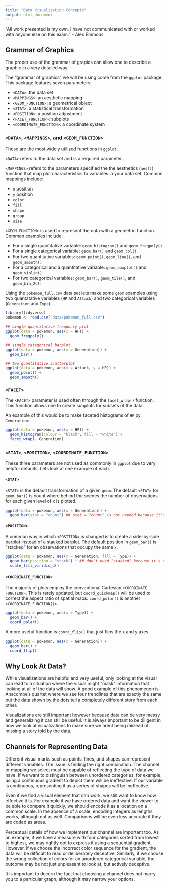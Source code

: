 ```yaml
---
title: "Data Visualization Concepts"
output: html_document
---
```


“All work presented is my own. I have not communicated with or worked with anyone else on this exam.” - Alex Emmons

## Grammar of Graphics

The proper use of the grammar of grapics can allow one to describe a graphic in a very detailed way.

The "grammar of graphics" we will be using come from the `ggplot` package. This package features seven parameters: 

* `<DATA>`: the data set
* `<MAPPINGS>`: an aesthetic mapping
* `<GEOM_FUNCTION>`: a geometrical object
* `<STAT>`: a statistical transformation
* `<POSITION>`: a position adjustment
* `<FACET_FUNCTION>`: subplots
* `<COORDINATE_FUNCTION>`: a coordinate system

### `<DATA>`, `<MAPPINGS>`, and `<GEOM_FUNCTION>`

These are the most widely utilized functions in `ggplot`.

`<DATA>` refers to the data set and is a required parameter.


`<MAPPINGS>` refers to the parameters specified the the aesthetics (`aes()`) function that map plot characteristics to variables in your data set. Common mappings include:

* `x` position
* `y` position
* `color`
* `fill`
* `shape`
* `group`
* `size`

`<GEOM_FUNCTION>` is used to represent the data with a geometric function. Common examples include:

* For a single quantitative variable: `geom_histogram()` and `geom_freqpoly()` 
* For a single categorical variable: `geom_bar()` and `geom_col()` 
* For two quantitative variables: `geom_point()`, `geom_line()`, and `geom_smooth()` 
* For a categorical and a quantitative variable: `geom_boxplot()` and `geom_violin()`
* For two categorical variables: `geom_bar()`, `geom_tile()`, and `geom_bin_2d()`

Using the `pokemon_full.csv` data set lets make some `geom` examples using two quantatative variables (`HP` and `Attack`) and two categorical variables (`Generation` and `Type`).

```r
library(tidyverse)
pokemon <- read.csv("data/pokemon_full.csv")

## single quantitative frequency plot
ggplot(data = pokemon, aes(x = HP)) +
  geom_freqpoly() 
```

```r
## single categorical barplot
ggplot(data = pokemon, aes(x = Generation)) +
  geom_bar()
```

```r
## two quantitative scatterplot
ggplot(data = pokemon, aes(x = Attack, y = HP)) +
  geom_point() +
  geom_smooth()
```

### `<FACET>`

The `<FACET>` parameter is used often through the `facet_wrap()` function. This function allows one to create subplots for subsets of the data.

An example of this would be to make faceted histograms of `HP` by `Generation`:
```r
ggplot(data = pokemon, aes(x = HP)) +
  geom_histogram(colour = "black", fill = "white") +
  facet_wrap(~ Generation)
```


### `<STAT>`, `<POSITION>`, `<COORDINATE_FUNCTION>`

These three parameters are not used as commonly in `ggplot` due to very helpful defaults.
Lets look at one example of each.

#### `<STAT>`

`<STAT>` is the default transformation of a given `geom`. The default `<STAT>` for `geom_bar()` is count where behind the scenes the number of observations for each given level of x is plotted.

```r
ggplot(data = pokemon, aes(x = Generation)) +
  geom_bar(stat = "count") ## stat = "count" is not needed because it's the default.
```

#### `<POSITION>`

A common way in which `<POSITION>` is changed is to create a side-by-side barplot instead of a stacked barplot. The default position in `geom_bar()` is "stacked" for an observations that occupy the same `x`.

```r
ggplot(data = pokemon, aes(x = Generation, fill = Type)) +
  geom_bar(position = "stack") + ## don't need "stacked" because it's default
  scale_fill_viridis_d()
```


#### `<COORDINATE_FUNCTION>`

The majority of plots employ the conventional Cartesian `<COORDINATE FUNCTION>`. This is rarely updated, but `coord_quickmap()` will be used to correct the aspect ratio of spatial maps. `coord_polar()` is another `<COORDINATE_FUNCTION()>`.

```r
ggplot(data = pokemon, aes(x = Type)) +
  geom_bar() +
  coord_polar()
```

A more useful function is `coord_flip()` that just flips the x and y axes.

```r
ggplot(data = pokemon, aes(x = Generation)) + 
  geom_bar() +
  coord_flip() 
```

## Why Look At Data?

While visualizations are helpful and very useful, only looking at the visual can lead to a situation where the visual might "mask" information that looking at all of the data will show. A good example of this phenomenon is Anscombe's quartet where we see four trendlines that are exactly the same but the data shown by the dots tell a completely different story from each other.

Visualizations are still important however because data can be very messy and generalizing it can still be useful. It is always important to be diligent in how we look at visualizations to make sure we arent being mislead of missing a story told by the data.

## Channels for Representing Data

Different visual marks such as points, lines, and shapes can represent different variables. The issue is finding the right combination. The channel or mapping we select must be capable of reflecting the type of data we have. If we want to distinguish between unordered categories, for example, using a continuous gradient to depict them will be ineffective. If our variable is continuous, representing it as a series of shapes will be ineffective.

Even if we find a visual element that can work, we still want to know how effective it is. For example if we have ordered data and want the viewer to be able to compare it quickly, we should encode it as a location on a common scale. In the absence of a scale, encoding integers as lengths works, although not as well. Comparisons will be even less accurate if they are coded as areas.

Perceptual details of how we implement our channel are important too. As an example, if we have a measure with four categories sorted from lowest to highest, we may rightly opt to express it using a sequential gradient. However, if we choose the incorrect color sequence for the gradient, the data will be difficult to read or deliberately deceptive. Similarly, if we choose the wrong collection of colors for an unordered categorical variable, the outcome may be not just unpleasant to look at, but actively deceptive.

It is important to decern the fact that choosing a channel does not marry you to a particular graph, although it may narrow your options.
